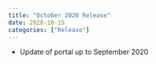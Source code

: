 ```yaml
---
title: "October 2020 Release"
date: 2020-10-15
categories: ["Release"]
---
```


* Update of portal up to September 2020